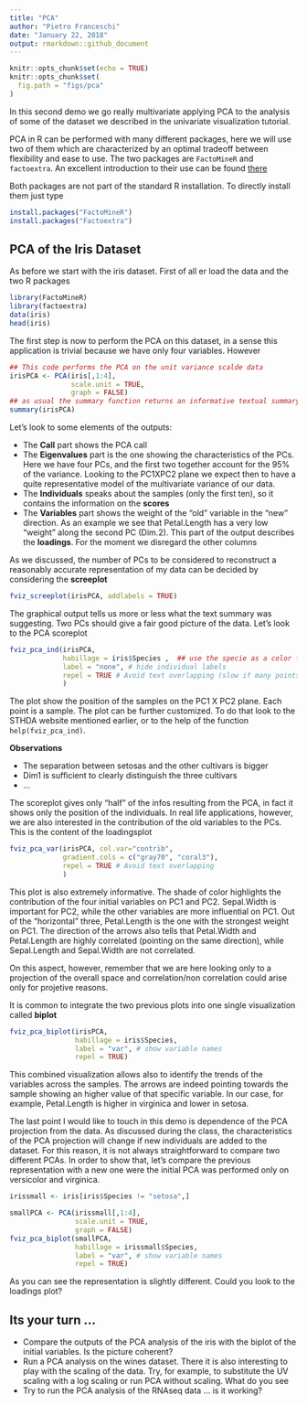 ```yaml
---
title: "PCA"
author: "Pietro Franceschi"
date: "January 22, 2018"
output: rmarkdown::github_document
---
```


```r
knitr::opts_chunk$set(echo = TRUE)
knitr::opts_chunk$set(
  fig.path = "figs/pca"
)
```

In this second demo we go really multivariate applying PCA to the analysis of some of the dataset we described in the univariate visualization tutorial.

PCA in R can be performed with many different packages, here we will use two of them which are characterized by an optimal tradeoff between flexibility and ease to use. The two packages are `FactoMineR` and `factoextra`. An excellent introduction to their use can be found [there](http://www.sthda.com/english/wiki/factoextra-r-package-easy-multivariate-data-analyses-and-elegant-visualization)


Both packages are not part of the standard R installation. To directly install them just type
```r
install.packages("FactoMineR")
install.packages("Factoextra")
```


## PCA of the Iris  Dataset
As before we start with the iris dataset. First of all er load the data and the two R packages

```r
library(FactoMineR)
library(factoextra)
data(iris)
head(iris)
```


The first step is now to perform the PCA on this dataset, in a sense this application is trivial because we have only four variables. However

```r

## This code performs the PCA on the unit variance scalde data
irisPCA <- PCA(iris[,1:4],
               scale.unit = TRUE,
               graph = FALSE)
## as usual the summary function returns an informative textual summary of the results
summary(irisPCA)
```

Let's look to some elements of the outputs:

* The **Call** part shows the PCA call
* The **Eigenvalues** part is the one showing the characteristics of the PCs. Here we have four PCs, and the first two together account for the 95% of the variance. Looking to the PC1XPC2 plane we expect then to have a quite representative model of the multivariate variance of our data.
* The **Individuals** speaks about the samples (only the first ten), so it contains the information on the __scores__
* The **Variables** part shows the weight of the "old" variable in the "new" direction. As an example we see that Petal.Length has a very low "weight" along the second PC (Dim.2). This part of the output describes the __loadings__. For the moment we disregard the other columns


As we discussed, the number of PCs to be considered to reconstruct a reasonably accurate representation of my data can be decided by considering the __screeplot__


```r
fviz_screeplot(irisPCA, addlabels = TRUE)
```


The graphical output tells us more or less what the text summary was suggesting. Two PCs should give a fair good picture of the data.
Let's look to the PCA scoreplot

```r
fviz_pca_ind(irisPCA, 
             habillage = iris$Species ,  ## use the specie as a color for the display
             label = "none", # hide individual labels
             repel = TRUE # Avoid text overlapping (slow if many points)
             )
```

The plot show the position of the samples on the PC1 X PC2 plane. Each point is a sample. The plot can be further customized. To do that look to the STHDA website mentioned earlier, or to the help of the function `help(fviz_pca_ind)`.

**Observations**

* The separation between setosas and the other cultivars is bigger
* Dim1 is sufficient to clearly distinguish the three cultivars
* ...


The scoreplot gives only "half" of the infos resulting from the PCA, in fact it shows only the position of the individuals. In real life applications, however, we are also interested in the contribution of the old variables to the PCs. This is the content of the loadingsplot


```r
fviz_pca_var(irisPCA, col.var="contrib",
             gradient.cols = c("gray70", "coral3"),
             repel = TRUE # Avoid text overlapping
             )
```


This plot is also extremely informative. The shade of color highlights the contribution of the four initial variables on PC1 and PC2. Sepal.Width is important for PC2, while the other variables are more influential on PC1. Out of the "horizontal" three, Petal.Length is the one with the strongest weight on PC1. The direction of the arrows also tells that Petal.Width and Petal.Length are highly correlated (pointing on the same direction), while Sepal.Length and Sepal.Width are not correlated. 

On this aspect, however, remember that we are here looking only to a projection of the overall space and correlation/non correlation could arise only for projetive reasons.

It is common to integrate the two previous plots into one single visualization called __biplot__

```r
fviz_pca_biplot(irisPCA, 
                habillage = iris$Species,
                label = "var", # show variable names
                repel = TRUE)
```


This combined visualization allows also to identify the trends of the variables across the samples. The arrows are indeed pointing towards the sample showing an higher value of that specific variable. In our case, for example, Petal.Length is higher in virginica and lower in setosa.


The last point I would like to touch in this demo is dependence of the PCA projection from the data. As discussed during the class, the characteristics of the PCA projection will change if new individuals are added to the dataset. For this reason, it is not always straightforward to compare two different PCAs. In order to show that, let's compare the previous representation with a new one were the initial PCA was performed only on versicolor and virginica.

```r

irissmall <- iris[iris$Species != "setosa",]

smallPCA <- PCA(irissmall[,1:4],
                scale.unit = TRUE,
                graph = FALSE)
fviz_pca_biplot(smallPCA, 
                habillage = irissmall$Species,
                label = "var", # show variable names
                repel = TRUE)


```


As you can see the representation is slightly different. Could you look to the loadings plot?


## Its your turn ...

* Compare the outputs of the PCA analysis of the iris with the biplot of the initial variables. Is the picture coherent?
* Run a PCA analysis on the wines dataset. There it is also interesting to play with the scaling of the data. Try, for example, to substitute the UV scaling with a log scaling or run PCA without scaling. What do you see
* Try to run the PCA analysis of the RNAseq data ... is it working?








